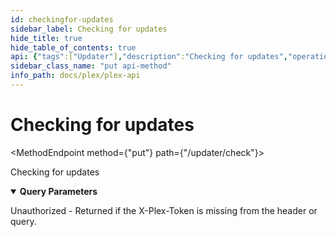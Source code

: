 ```yaml
---
id: checkingfor-updates
sidebar_label: Checking for updates
hide_title: true
hide_table_of_contents: true
api: {"tags":["Updater"],"description":"Checking for updates","operationId":"checkingforUpdates","parameters":[{"name":"download","description":"Indicate that you want to start download any updates found.","required":false,"in":"query","schema":{"enum":[0,1]},"example":1}],"responses":{"200":{"description":""},"401":{"description":"Unauthorized - Returned if the X-Plex-Token is missing from the header or query."}},"method":"put","path":"/updater/check","servers":[{"url":"{Protocol}://{Local IP}:{Port}","variables":{"Protocol":{"enum":["http","https"],"default":"http","description":"The protocl to use with your plex server"},"Local IP":{"default":"10.10.10.47","description":"The Local IP Address of your plex server"},"Port":{"default":"32400","description":"The port to access your plex server"}}}],"security":[{"PlexToken":[]}],"securitySchemes":{"PlexToken":{"type":"apiKey","in":"header","name":"X-Plex-Token"}},"info":{"title":"Plex-API","summary":"A Plex Media Server API Map","description":"An Open API Spec for interacting with Plex.tv and Plex Servers","version":"0.0.2","contact":{"name":"Luke Hagar","email":"Lukeslakemail@gmail.com","url":"https://www.LukeHagar.com"}},"postman":{"name":"Checking for updates","description":{"content":"Checking for updates","type":"text/plain"},"url":{"path":["updater","check"],"host":["{{baseUrl}}"],"query":[{"disabled":false,"description":{"content":"Indicate that you want to start download any updates found.","type":"text/plain"},"key":"download","value":""}],"variable":[]},"method":"PUT"}}
sidebar_class_name: "put api-method"
info_path: docs/plex/plex-api
---
```



<h1 className={"openapi__heading"}>Checking for updates</h1>

<MethodEndpoint method={"put"} path={"/updater/check"}></MethodEndpoint>



Checking for updates

<details style={{"marginBottom":"1rem"}} className={"openapi-markdown__details"} data-collapsed={false} open={true}><summary style={{}}><strong>Query Parameters</strong></summary><div><ul><ParamsItem className={"paramsItem"} param={{"name":"download","description":"Indicate that you want to start download any updates found.","required":false,"in":"query","schema":{"enum":[0,1]},"example":1}}></ParamsItem></ul></div></details><div><div><ApiTabs><TabItem label={"200"} value={"200"}><div></div><div></div></TabItem><TabItem label={"401"} value={"401"}><div>

Unauthorized - Returned if the X-Plex-Token is missing from the header or query.

</div><div></div></TabItem></ApiTabs></div></div>